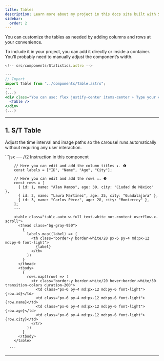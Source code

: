 ```yaml
---
title: Tables
description: Learn more about my project in this docs site built with Starlight.
sidebar:
  order: 2
---
```



You can customize the tables as needed by adding columns and rows at your convenience.

To include it in your project, you can add it directly or inside a container.
You’ll probably need to manually adjust the component’s width.

```jsx
<!-- src/components/Statistics.astro -->

---
// Import
import Table from "../components/Table.astro";
---
(...)
<div class="You can use: flex justify-center items-center + Type your container dimensions here">
  <Table />
</div>
(...)

```

---

## 1. S/T Table

Adjust the time interval and image paths so the carousel runs automatically without requiring any user interaction.

<Tabs>
  <TabItem label="Preview">
    <TableOne />
  </TabItem>
  <TabItem label="Code">
     ```jsx
        <!-- src/components/CrossedFrame.astro -->
        ---
        //2 Instruction in this component

        // Here you can edit and add the column titles ↓. ❶
        const labels = ["ID", "Name", "Age", "City"];

        // Here you can edit and add the rows ↓. ❷
        const rows = [
          { id: 1, name: "Alan Ramos", age: 30, city: "Ciudad de México" },
          { id: 2, name: "Laura Martínez", age: 25, city: "Guadalajara" },
          { id: 3, name: "Carlos Pérez", age: 28, city: "Monterrey" },
        ];
        ---

        <table class="table-auto w-full text-white not-content overflow-x-scroll">
          <thead class="bg-gray-950">
            {
              labels.map((label) => (
                <th class="border-y border-white/20 px-6 py-4 md:px-12 md:py-6 font-light">
                  {label}
                </th>
              ))
            }
          </thead>
          <tbody>
            {
              rows.map((row) => (
                <tr class="border-y border-white/20 hover:border-white/50 transition-colors duration-200">
                  <td class="px-6 py-4 md:px-12 md:py-6 font-light">{row.id}</td>
                  <td class="px-6 py-4 md:px-12 md:py-6 font-light">{row.name}</td>
                  <td class="px-6 py-4 md:px-12 md:py-6 font-light">{row.age}</td>
                  <td class="px-6 py-4 md:px-12 md:py-6 font-light">{row.city}</td>
                </tr>
              ))
            }
          </tbody>
        </table>

      ```

  </TabItem>
</Tabs>

---
